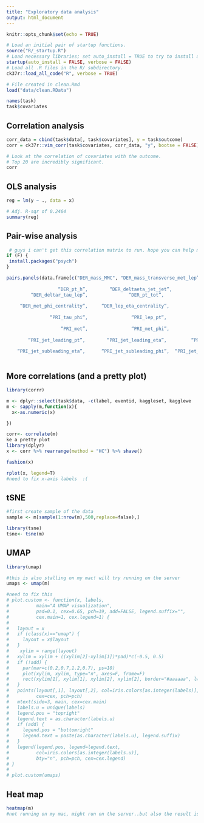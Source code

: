 ```yaml
---
title: "Exploratory data analysis"
output: html_document
---
```


```r
knitr::opts_chunk$set(echo = TRUE)

# Load an initial pair of startup functions.
source("R/_startup.R")
# Load necessary libraries; set auto_install = TRUE to try to install any needed packages.
startup(auto_install = FALSE, verbose = FALSE)
# Load all .R files in the R/ subdirectory.
ck37r::load_all_code("R", verbose = TRUE)

# File created in clean.Rmd
load("data/clean.RData")

names(task)
task$covariates
```

## Correlation analysis

```r
corr_data = cbind(task$data[, task$covariates], y = task$outcome)
corr = ck37r::vim_corr(task$covariates, corr_data, "y", bootse = FALSE)

# Look at the correlation of covariates with the outcome.
# Top 20 are incredibly significant.
corr
```

## OLS analysis

```r
reg = lm(y ~ ., data = x)

# Adj. R-sqr of 0.2464
summary(reg)
```

## Pair-wise analysis

```r
 # guys i can't get this correlation matrix to run. hope you can help me figure out this.
if (F) {
 install.packages("psych")
}

pairs.panels(data.frame[c("DER_mass_MMC", "DER_mass_transverse_met_lep”,  “DER_mass_vis"",
                                          
                   “DER_pt_h”,        “DER_deltaeta_jet_jet”,           “DER_mass_jet_jet“,       “DER_prodeta_jet_jet“,               
         “DER_deltar_tau_lep”,               “DER_pt_tot”,                  “DER_sum_pt”,       “DER_pt_ratio_lep_tau“,
                        
     “DER_met_phi_centrality“,     “DER_lep_eta_centrality“,                 “PRI_tau_pt“,                “PRI_tau_eta“,
                       
                “PRI_tau_phi“,                “PRI_lep_pt“,               “PRI_lep_eta”,                 “PRI_lep_phi”, 
                       
                    “PRI_met”,                “PRI_met_phi”,               “PRI_met_sumet”,                 “PRI_jet_num”, 
                     
        “PRI_jet_leading_pt”,        “PRI_jet_leading_eta”,         “PRI_jet_leading_phi“,      “PRI_jet_subleading_pt“, 
                    
    “PRI_jet_subleading_eta”,      “PRI_jet_subleading_phi”,  “PRI_jet_all_pt“,   “label1”                          )   ])
 
```

## More correlations (and a pretty plot)
```r
library(corrr)

m <- dplyr::select(task$data, -c(label, eventid, kaggleset, kagglewe
m <- sapply(m,function(x){
  x<-as.numeric(x)

})

corr<- correlate(m)
ke a pretty plot
library(dplyr)
x <- corr %>% rearrange(method = "HC") %>% shave()

fashion(x)

rplot(x, legend=T)
#need to fix x-axis labels  :(

```

## tSNE

```r


#first create sample of the data
sample <- m[sample(1:nrow(m),500,replace=false),]

library(tsne)
tsne<- tsne(m)
```


## UMAP
```r

library(umap)

#this is also stalling on my mac! will try running on the server
umaps <- umap(m)

#need to fix this
# plot.custom <- function(x, labels,
#          main="A UMAP visualization",
#          pad=0.1, cex=0.65, pch=19, add=FALSE, legend.suffix="",
#          cex.main=1, cex.legend=1) {
# 
#   layout = x
#   if (class(x)=="umap") {
#     layout = x$layout
#   }
#    xylim = range(layout)
#   xylim = xylim + ((xylim[2]-xylim[1])*pad)*c(-0.5, 0.5)
#   if (!add) {
#     par(mar=c(0.2,0.7,1.2,0.7), ps=10)
#     plot(xylim, xylim, type="n", axes=F, frame=F)
#     rect(xylim[1], xylim[1], xylim[2], xylim[2], border="#aaaaaa", lwd=0.25)
#   }
#   points(layout[,1], layout[,2], col=iris.colors[as.integer(labels)],
#          cex=cex, pch=pch)
#   mtext(side=3, main, cex=cex.main)
#   labels.u = unique(labels)
#   legend.pos = "topright"
#   legend.text = as.character(labels.u)
#   if (add) {
#     legend.pos = "bottomright"
#     legend.text = paste(as.character(labels.u), legend.suffix)
#   }
#   legend(legend.pos, legend=legend.text,
#          col=iris.colors[as.integer(labels.u)],
#          bty="n", pch=pch, cex=cex.legend)
# }
# 
# plot.custom(umaps)
```


## Heat map
```r

heatmap(m)
#not running on my mac, might run on the server..but also the result is similar to the corrr graphic above, no?
```

